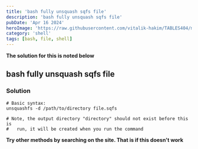 ```yaml
---
title: 'bash fully unsquash sqfs file'
description: 'bash fully unsquash sqfs file'
pubDate: 'Apr 16 2024'
heroImage: 'https://raw.githubusercontent.com/vitalik-hakim/TABLES404/main/error_b/SHELL.jpg'
category: 'shell'
tags: [bash, file, shell]
---
```


**The solution for this is noted below**

## bash fully unsquash sqfs file

### Solution

```shell
# Basic syntax:
unsquashfs -d /path/to/directory file.sqfs

# Note, the output directory "directory" should not exist before this is
#	run, it will be created when you run the command
```

**Try other methods by searching on the site. That is if this doesn't work**
